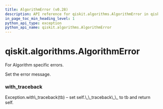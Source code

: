 ```yaml
---
title: AlgorithmError (v0.28)
description: API reference for qiskit.algorithms.AlgorithmError in qiskit v0.28
in_page_toc_min_heading_level: 1
python_api_type: exception
python_api_name: qiskit.algorithms.AlgorithmError
---
```


<span id="qiskit-algorithms-algorithmerror" />

# qiskit.algorithms.AlgorithmError

<Class id="qiskit.algorithms.AlgorithmError" isDedicatedPage={true} github="https://github.com/qiskit/qiskit/tree/stable/0.18/qiskit/algorithms/exceptions.py" signature="AlgorithmError(*message)" modifiers="exception">
  For Algorithm specific errors.

  Set the error message.

  ### with\_traceback

  <Function id="qiskit.algorithms.AlgorithmError.with_traceback" signature="with_traceback()">
    Exception.with\_traceback(tb) – set self.\_\_traceback\_\_ to tb and return self.
  </Function>
</Class>

